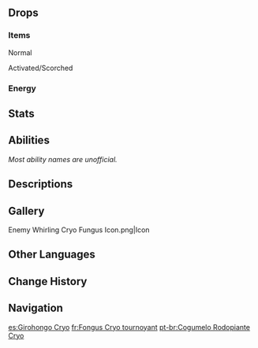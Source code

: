 {{CustomTabs
|tab1 = Overview
|tab2 = Fabulous Fungus Frenzy
|tab3 = Fungus Mechanicus
|tab4 = Lil' Fungi's Fun-Tastic Fiesta
}}
{{Enemy Infobox
|image    = Enemy Whirling Cryo Fungus.png
|dmgtype  = Physical
|dmgtype2 = Cryo
|weakpoint = no
|family   = Mystical Beasts
|group    = Fungi
|type     = Common Enemies
}}
{{Enemy Intro|name='''Whirling Cryo Fungi'''}}

==Drops==
===Items===
;Normal
{{Drops Table|type=Fungi (Small)}}

;Activated/Scorched
{{Drops Table|type=Fungi (Small, Activated)|notice=0}}

===Energy===
{{Energy Drops
|hp1   = 0
|p1    = 1
}}

==Stats==
{{Enemy Stats
|dendro_res  = 20%
|cryo_res    = 20%

|hp_ratio     = 1
|hp_type      = 2
|atk_ratio    = 1.8
|atk_type     = 2
}}

==Abilities==
''Most ability names are unofficial.''
{{Enemy Attacks
|name_1      = State Shift
|desc_1      = When hit by {{Electro}} or {{Pyro}} attacks, the Whirling Cryo Fungus will enter an Activated or Scorched state respectively, gaining enhanced attacks. A Whirling Cryo Fungus can only undergo state shift once.
* If the Whirling Cryo Fungus is defeated while Activated or Scorched, it may drop {{Item|Inactivated Fungal Nucleus}}, {{Item|Dormant Fungal Nucleus}}, and {{Item|Robust Fungal Nucleus}}, while the drop rates for {{Item|Fungal Spores}}, {{Item|Luminescent Pollen}}, and {{Item|Crystalline Cyst Dust}} will greatly reduce.

|name_2      = Fungus Art: Senho
|desc_2      = Digs underground and approaches before jumping out and bumping the player, dealing '''60% ATK''' as {{Color|Cryo DMG}}.
* '''Activated:''' Speed increased, this attack will be chained 3 times in a row and the Fungus may move away from the player first before turning back while underground.
* '''Scorched:''' Speed reduced, DMG increased to '''100% ATK''', knockback increased.
|file_2      = Whirling Cryo Fungus Fungus Art Senho
|caption_2   = Normal
|file_2_2    = Whirling Cryo Fungus Fungus Art Senho 2
|caption_2_2 = Activated
|file_2_3    = Whirling Cryo Fungus Fungus Art Senho 3
|caption_2_3 = Scorched

|name_3      = Whirling Bump
|desc_3      = Rapidly spins before bumping into the player, dealing '''30% ATK''' as {{Color|Physical DMG}}.
* '''Scorched:''' DMG increased to '''60% ATK''', knockback increased.
}}

==Descriptions==
{{Description|A spore organism of some intelligence. It possesses extreme adaptability.<br>Putting Fungi on ice does not make them taste any better, but it does at least help with relieving the heat.|[[Archive]]}}

==Gallery==
<gallery>
Enemy Whirling Cryo Fungus Icon.png|Icon
</gallery>

==Other Languages==
{{Other Languages
|en      = Whirling Cryo Fungus
|zhs     = 旋转冰蕈兽
|zhs_rm  = Xuánzhuǎn Bīng Xùnshòu
|zht     = 旋轉冰蕈獸
|zht_rm  = Xuánzhuǎn Bīng Xùnshòu
|zh_tl   = Spinning Cryo Fungus Beast
|ja      = グルグル氷キノコン
|ja_rm   = Guruguru Koori Kinokon
|ja_tl   = Whirling Cryo Mushroom
|ko      = 빙글 얼음 버섯몬
|ko_rm   = Binggeul Eoreum Beoseotmon
|ko_tl   = Rolling Ice Mushroom Monster
|es      = Girohongo Cryo
|es_tl   = Cryo Spinning-shroom
|es_note = {{es|Girohongo}} is a {{w|portmanteau}} of {{es|giro|to turn/spin/twirl}} and {{es|hongo|fungus.}}
|fr      = Fongus Cryo tournoyant
|fr_tl   = Spinning Cryo Fungus
|ru      = Кружащий Крио плесенник
|ru_tl   = Whirling Cryo Molder
|th      = Whirling Cryo Fungus
|vi      = Nấm Quỷ Xoay Tròn - Băng
|vi_tl   = Spinning Demon Fungus - {{Lex|Cryo|vi}}
|de      = Wirbelnde Kryo-Pilzbestie
|de_tl   = Whirling Cryo {{Lex|Fungus|de}}
|id      = Whirling Cryo Fungus
|pt      = Cogumelo Rodopiante Cryo
|pt_tl   = Whirling Cryo Mushroom
|tr      = Topaç Buz Mantarı
|tr_tl   = {{W|Top}} {{Lex|Cryo|tr}} Mushroom
|it      = Miconoide vorticoso di Cryo
|it_tl   = 
}}

==Change History==
{{Change History|3.0}}

==Navigation==
{{Enemy Navbox|Common}}

[[es:Girohongo Cryo]]
[[fr:Fongus Cryo tournoyant]]
[[pt-br:Cogumelo Rodopiante Cryo]]
